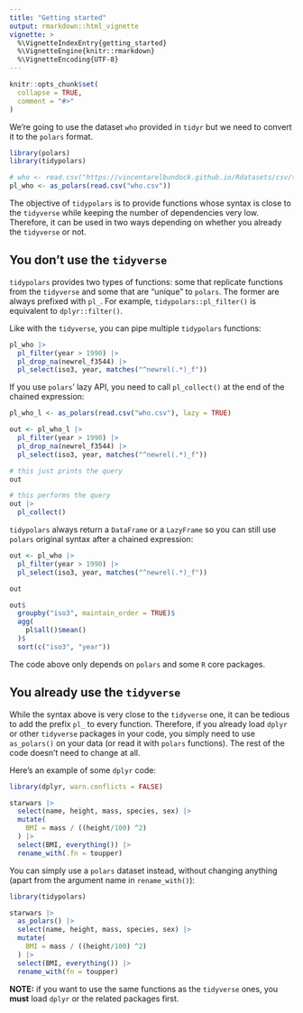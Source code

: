 ```yaml
---
title: "Getting started"
output: rmarkdown::html_vignette
vignette: >
  %\VignetteIndexEntry{getting_started}
  %\VignetteEngine{knitr::rmarkdown}
  %\VignetteEncoding{UTF-8}
---
```


```r
knitr::opts_chunk$set(
  collapse = TRUE,
  comment = "#>"
)
```

We're going to use the dataset `who` provided in `tidyr` but we need to convert it to the `polars` format.

```r
library(polars)
library(tidypolars)

# who <- read.csv("https://vincentarelbundock.github.io/Rdatasets/csv/tidyr/who.csv")
pl_who <- as_polars(read.csv("who.csv"))
```

The objective of `tidypolars` is to provide functions whose syntax is close to
the `tidyverse` while keeping the number of dependencies very low. Therefore, it
can be used in two ways depending on whether you already the `tidyverse` or not.

## You don't use the `tidyverse`

`tidypolars` provides two types of functions: some that replicate functions from 
the `tidyverse` and some that are "unique" to `polars`. The former are always
prefixed with `pl_`. For example, `tidypolars::pl_filter()` is equivalent to 
`dplyr::filter()`.

Like with the `tidyverse`, you can pipe multiple `tidypolars` functions:

```r
pl_who |> 
  pl_filter(year > 1990) |> 
  pl_drop_na(newrel_f3544) |> 
  pl_select(iso3, year, matches("^newrel(.*)_f"))
```

If you use `polars`' lazy API, you need to call `pl_collect()` at the end of the 
chained expression:

```r
pl_who_l <- as_polars(read.csv("who.csv"), lazy = TRUE)

out <- pl_who_l |> 
  pl_filter(year > 1990) |> 
  pl_drop_na(newrel_f3544) |> 
  pl_select(iso3, year, matches("^newrel(.*)_f"))

# this just prints the query
out

# this performs the query
out |> 
  pl_collect()
```

`tidypolars` always return a `DataFrame` or a `LazyFrame` so you can still use
`polars` original syntax after a chained expression:

```r
out <- pl_who |> 
  pl_filter(year > 1990) |> 
  pl_select(iso3, year, matches("^newrel(.*)_f"))

out

out$
  groupby("iso3", maintain_order = TRUE)$
  agg(
    pl$all()$mean()
  )$
  sort(c("iso3", "year"))
```

The code above only depends on `polars` and some `R` core packages.

## You already use the `tidyverse`

While the syntax above is very close to the `tidyverse` one, it can be tedious to
add the prefix `pl_` to every function. Therefore, if you already load `dplyr` or
other `tidyverse` packages in your code, you simply need to use `as_polars()` on 
your data (or read it with `polars` functions). The rest of the code doesn't need
to change at all. 

Here's an example of some `dplyr` code:

```r
library(dplyr, warn.conflicts = FALSE)

starwars |> 
  select(name, height, mass, species, sex) |> 
  mutate(
    BMI = mass / ((height/100) ^2)
  ) |> 
  select(BMI, everything()) |> 
  rename_with(.fn = toupper)
```

You can simply use a `polars` dataset instead, without changing anything (apart
from the argument name in `rename_with()`):

```r
library(tidypolars)

starwars |> 
  as_polars() |> 
  select(name, height, mass, species, sex) |> 
  mutate(
    BMI = mass / ((height/100) ^2)
  ) |> 
  select(BMI, everything()) |> 
  rename_with(fn = toupper)
```

**NOTE:** if you want to use the same functions as the `tidyverse` ones, you 
**must** load `dplyr` or the related packages first.
